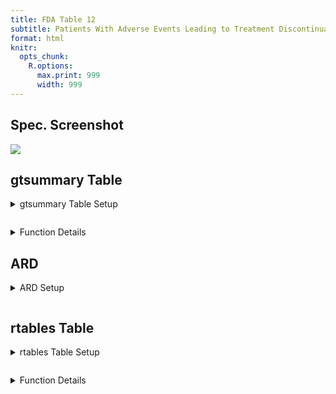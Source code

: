 ```yaml
---
title: FDA Table 12
subtitle: Patients With Adverse Events Leading to Treatment Discontinuation by System Organ Class and Preferred Term, Safety Population, Pooled Analyses
format: html
knitr:
  opts_chunk: 
    R.options:
      max.print: 999
      width: 999
---
```


::: panel-tabset
## Spec. Screenshot

![](../assets/images/screenshots/table_12.png){fig-align="center"}

## gtsummary Table

<details>
  <summary>gtsummary Table Setup</summary>
```r
# Load Libraries & Data
library(cardinal)

adsl <- random.cdisc.data::cadsl
adae <- random.cdisc.data::cadae

# Pre-Processing - Ensure required variable DCSREAS exist in adae
adae$DCSREAS[is.na(adae$DCSREAS)] <- "ADVERSE EVENT"

# Select Preferred Term Variable
pref_var <- "AEDECOD"

# Output Table
make_table_12(df = adae, denominator = adsl, return_ard = FALSE, pref_var = pref_var)
```
</details>

```r
```

<details>
  <summary>Function Details</summary>
### `make_table_12()`

------------------------------------------------------------------------

Required variables:

-   **`df`**: `USUBJID`, `AEBODSYS`, `DCSREAS`, and the variables specified by `pref_var`, `arm_var`, and `saffl_var`.
-   **`alt_counts_df`** (if specified): `USUBJID` and the variables specified by `arm_var` and `saffl_var`.

|                 |                                                                                                          |               |
|-----------------|----------------------------------------------------------------------------------------------------------|---------------|
| **Argument**    | **Description**                                                                                          | **Default**   |
| `df`            | (`data.frame`) Dataset (typically ADSL) required to build table.                                         | *No default*  |
| `return_ard`    | (`flag`) Whether an ARD should be returned.                                                              | `TRUE`        |
| `denominator`   | (`character`) Alternative dataset used only to calculate column counts.                                  | `NULL`        |
| `id_var`        | (`character`) Identifier variable used to count the participants within each flag.                       | `"USUBJID"`   |
| `arm_var`       | (`character`) Arm variable used to split table into columns.                                             | `"ARM"`       |
| `saffl_var`     | (`character`) Flag variable used to indicate inclusion in safety population.                             | `"SAFFL"`     |
| `pref_var`      | (`character`) Name of the preferred term variable from adae to include in the table.                     | `"AEDECOD"`   |

Source code for this function is available [here](https://github.com/pharmaverse/cardinal/blob/main/R/fda-table_12.R).
</details>

## ARD

<details>
  <summary>ARD Setup</summary>
```r
# Load Libraries & Data
library(cardinal)

adsl <- random.cdisc.data::cadsl
adae <- random.cdisc.data::cadae

# Pre-Processing - Ensure required variable DCSREAS exist in adae
adae$DCSREAS[is.na(adae$DCSREAS)] <- "ADVERSE EVENT"

# Select Preferred Term Variable
pref_var <- "AEDECOD"

# Create Table & ARD
result <- make_table_12(df = adae, denominator = adsl, pref_var = pref_var)

# Output ARD
result$ard
```
</details>

```r
```

## rtables Table

<details>
  <summary>rtables Table Setup</summary>
```r
# Load Libraries & Data
library(cardinal)

adsl <- random.cdisc.data::cadsl
adae <- random.cdisc.data::cadae

# Pre-Processing - Ensure required variable DCSREAS exist in adae
adae$DCSREAS[is.na(adae$DCSREAS)] <- "ADVERSE EVENT"

# Select Preferred Term Variable
pref_var <- "AEDECOD"

# Output Table
risk_diff <- list(arm_x = "B: Placebo", arm_y = "A: Drug X") # optional
make_table_12_rtables(df = adae, alt_counts_df = adsl, pref_var = pref_var, risk_diff = risk_diff)
```
</details>

```r
```

<details>
  <summary>Function Details</summary>
### `make_table_12_rtables()`

------------------------------------------------------------------------

Required variables:

-   **`df`**: `USUBJID`, `AEBODSYS`, `DCSREAS`, and the variables specified by `pref_var`, `arm_var`, and `saffl_var`.
-   **`alt_counts_df`** (if specified): `USUBJID` and the variables specified by `arm_var` and `saffl_var`.

+------------------+----------------------------------------------------------------------------------------------------------------------------------------------------------------------------------------------------------------------------------------------------------------+--------------+
| **Argument**     | **Description**                                                                                                                                                                                                                                                | **Default**  |
+------------------+----------------------------------------------------------------------------------------------------------------------------------------------------------------------------------------------------------------------------------------------------------------+--------------+
| `adae`           | (`data.frame`) Dataset (typically ADAE) required to build table.                                                                                                                                                                                               | *No default* |
+------------------+----------------------------------------------------------------------------------------------------------------------------------------------------------------------------------------------------------------------------------------------------------------+--------------+
| `alt_counts_df`  | (`character`) Alternative dataset used only to calculate column counts.                                                                                                                                                                                        | `NULL`       |
+------------------+----------------------------------------------------------------------------------------------------------------------------------------------------------------------------------------------------------------------------------------------------------------+--------------+
| `show_colcounts` | (`flag`) Whether column counts should be printed.                                                                                                                                                                                                              | `TRUE`       |
+------------------+----------------------------------------------------------------------------------------------------------------------------------------------------------------------------------------------------------------------------------------------------------------+--------------+
| `arm_var`        | (`character`) Arm variable used to split table into columns.                                                                                                                                                                                                   | `"ARM"`      |
+------------------+----------------------------------------------------------------------------------------------------------------------------------------------------------------------------------------------------------------------------------------------------------------+--------------+
| `saffl_var`      | (`character`) Flag variable used to indicate inclusion in safety population.                                                                                                                                                                                   | `"SAFFL"`    |
+------------------+----------------------------------------------------------------------------------------------------------------------------------------------------------------------------------------------------------------------------------------------------------------+--------------+
| `pref_var`       | (`character`) Preferred term variable from `adae` to include in the table.                                                                                                                                                                                     | `"AEDECOD"`  |
+------------------+----------------------------------------------------------------------------------------------------------------------------------------------------------------------------------------------------------------------------------------------------------------+--------------+
| `lbl_overall`    | (`character`) If specified, an overall column will be added to the table with the given value as the column label.                                                                                                                                             | `NULL`       |
+------------------+----------------------------------------------------------------------------------------------------------------------------------------------------------------------------------------------------------------------------------------------------------------+--------------+
| `risk_diff`      | (named `list`) List of settings to apply to add a risk difference column to the table. See [`tern::add_riskdiff()`](https://insightsengineering.github.io/tern/main/reference/add_riskdiff.html) for more details. List should contain the following elements: | `NULL`       |
|                  |                                                                                                                                                                                                                                                                |              |
|                  | -   `arm_x`: (required) the name of reference arm.                                                                                                                                                                                                             |              |
|                  |                                                                                                                                                                                                                                                                |              |
|                  | -   `arm_y`: (required) the name of the arm to compare to the reference arm.                                                                                                                                                                                   |              |
|                  |                                                                                                                                                                                                                                                                |              |
|                  | -   `col_label`: (optional) label to use for the risk difference column. Defaults to `"Risk Difference (%) (95% CI)"`.                                                                                                                                         |              |
|                  |                                                                                                                                                                                                                                                                |              |
|                  | -   `pct`: (optional) whether the output should be returned as percentages. Defaults to `TRUE`.                                                                                                                                                                |              |
+------------------+----------------------------------------------------------------------------------------------------------------------------------------------------------------------------------------------------------------------------------------------------------------+--------------+
| `prune_0`        | (`flag`) Whether all-zero rows should be removed from the table.                                                                                                                                                                                               | `FALSE`      |
+------------------+----------------------------------------------------------------------------------------------------------------------------------------------------------------------------------------------------------------------------------------------------------------+--------------+
| `annotations`    | (named `list` of `character`) List of annotations to add to the table. Valid annotation types are `title`, `subtitles`, `main_footer`, and `prov_footer.` Each name-value pair should use the annotation type as name and the desired string as value.         | `NULL`       |
+------------------+----------------------------------------------------------------------------------------------------------------------------------------------------------------------------------------------------------------------------------------------------------------+--------------+

Source code for this function is available [here](https://github.com/pharmaverse/cardinal/blob/main/R/fda-table_12.R).
</details>

:::
